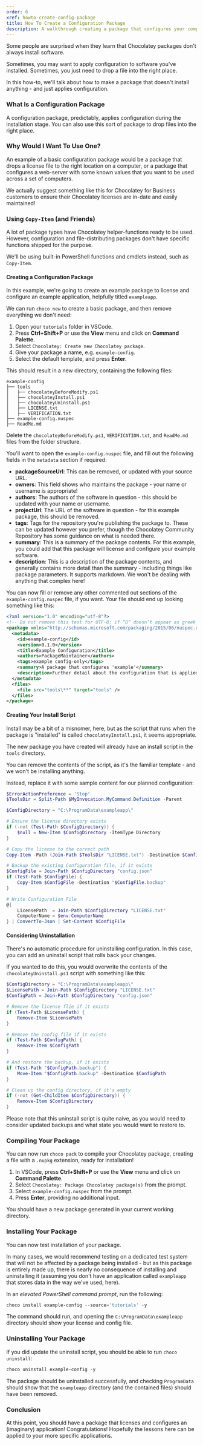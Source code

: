 ```yaml
---
order: 6
xref: howto-create-config-package
title: How To Create a Configuration Package
description: A walkthrough creating a package that configures your computer
---
```


Some people are surprised when they learn that Chocolatey packages don't always install software.

Sometimes, you may want to apply configuration to software you've installed. Sometimes, you just need to drop a file into the right place.

In this how-to, we'll talk about how to make a package that doesn't install anything - and just applies configuration.

### What Is a Configuration Package

A configuration package, predictably, applies configuration during the installation stage. You can also use this sort of package to drop files into the right place.

### Why Would I Want To Use One?

An example of a basic configuration package would be a package that drops a license file to the right location on a computer, or a package that configures a web-server with some known values that you want to be used across a set of computers.

We actually suggest something like this for Chocolatey for Business customers to ensure their Chocolatey licenses are in-date and easily maintained!

### Using `Copy-Item` (and Friends)

A lot of package types have Chocolatey helper-functions ready to be used. However, configuration and file-distributing packages don't have specific functions shipped for the purpose.

We'll be using built-in PowerShell functions and cmdlets instead, such as `Copy-Item`.

#### Creating a Configuration Package

In this example, we're going to create an example package to license and configure an example application, helpfully titled `exampleapp`.

We can run `choco new` to create a basic package, and then remove everything we don't need:

1. Open your `tutorials` folder in VSCode.
1. Press **Ctrl+Shift+P** or use the **View** menu and click on **Command Palette**.
1. Select `Chocolatey: Create new Chocolatey package`.
1. Give your package a name, e.g. `example-config`.
1. Select the default template, and press **Enter**.

This should result in a new directory, containing the following files:

```text
example-config
├── tools
│   ├── chocolateyBeforeModify.ps1
│   ├── chocolateyInstall.ps1
│   ├── chocolateyUninstall.ps1
│   ├── LICENSE.txt
│   ├── VERIFICATION.txt
├── example-config.nuspec
├── ReadMe.md
```

Delete the `chocolateyBeforeModify.ps1`, `VERIFICATION.txt`, and `ReadMe.md` files from the folder structure.

You'll want to open the `example-config.nuspec` file, and fill out the following fields in the `metadata` section if required:

* **packageSourceUrl**: This can be removed, or updated with your source URL.
* **owners**: This field shows who maintains the package - your name or username is appropriate!
* **authors**: The authors of the software in question - this should be updated with your name or username.
* **projectUrl**: The URL of the software in question - for this example package, this should be removed.
* **tags**: Tags for the repository you're publishing the package to. These can be updated however you prefer, though the Chocolatey Community Repository has some guidance on what is needed there.
* **summary**: This is a summary of the package contents. For this example, you could add that this package will license and configure your example software.
* **description**: This is a description of the package contents, and generally contains more detail than the summary - including things like package parameters. It supports markdown. We won't be dealing with anything that complex here!

You can now fill or remove any other commented out sections of the `example-config.nuspec` file, if you want. Your file should end up looking something like this:

```xml
<?xml version="1.0" encoding="utf-8"?>
<!-- Do not remove this test for UTF-8: if “Ω” doesn’t appear as greek uppercase omega letter enclosed in quotation marks, you should use an editor that supports UTF-8, not this one. -->
<package xmlns="http://schemas.microsoft.com/packaging/2015/06/nuspec.xsd">
  <metadata>
    <id>example-config</id>
    <version>0.1.0</version>
    <title>Example Configuration</title>
    <authors>PackageMaintainer</authors>
    <tags>example config-only</tags>
    <summary>A package that configures 'example'</summary>
    <description>Further detail about the configuration that is applied, and any package parameters.</description>
  </metadata>
  <files>
    <file src="tools\**" target="tools" />
  </files>
</package>
```

#### Creating Your Install Script

Install may be a bit of a misnomer, here, but as the script that runs when the package is "installed" is called `chocolateyInstall.ps1`, it seems appropriate.

The new package you have created will already have an install script in the `tools` directory.

You can remove the contents of the script, as it's the familiar template - and we won't be installing anything.

Instead, replace it with some sample content for our planned configuration:

```powershell
$ErrorActionPreference = 'Stop'
$ToolsDir = Split-Path $MyInvocation.MyCommand.Definition -Parent

$ConfigDirectory = "C:\ProgramData\exampleapp\"

# Ensure the license directory exists
if (-not (Test-Path $ConfigDirectory)) {
    $null = New-Item $ConfigDirectory -ItemType Directory
}

# Copy the license to the correct path
Copy-Item -Path (Join-Path $ToolsDir "LICENSE.txt") -Destination $ConfigDirectory

# Backup the existing Configuration file, if it exists
$ConfigFile = Join-Path $ConfigDirectory "config.json"
if (Test-Path $ConfigFile) {
    Copy-Item $ConfigFile -Destination "$ConfigFile.backup"
}

# Write Configuration File
@{
    LicensePath  = Join-Path $ConfigDirectory "LICENSE.txt"
    ComputerName = $env:ComputerName
} | ConvertTo-Json | Set-Content $ConfigFile
```

#### Considering Uninstallation

There's no automatic procedure for uninstalling configuration. In this case, you can add an uninstall script that rolls back your changes.

If you wanted to do this, you would overwrite the contents of the `chocolateyUninstall.ps1` script with something like this:

```powershell
$ConfigDirectory = "C:\ProgramData\exampleapp\"
$LicensePath = Join-Path $ConfigDirectory "LICENSE.txt"
$ConfigPath = Join-Path $ConfigDirectory "config.json"

# Remove the license flie if it exists
if (Test-Path $LicensePath) {
    Remove-Item $LicensePath
}

# Remove the config file if it exists
if (Test-Path $ConfigPath) {
    Remove-Item $ConfigPath
}

# And restore the backup, if it exists
if (Test-Path "$ConfigPath.backup") {
    Move-Item "$ConfigPath.backup" -Destination $ConfigPath
}

# Clean up the config directory, if it's empty
if (-not (Get-ChildItem $ConfigDirectory)) {
    Remove-Item $ConfigDirectory
}
```

<Callout type="warning">
    Please note that this uninstall script is quite naive, as you would need to consider updated backups and what state you would want to restore to.
</Callout>

### Compiling Your Package

You can now run `choco pack` to compile your Chocolatey package, creating a file with a `.nupkg` extension, ready for installation!

1. In VSCode, press **Ctrl+Shift+P** or use the **View** menu and click on **Command Palette**.
1. Select `Chocolatey: Package Chocolatey package(s)` from the prompt.
1. Select `example-config.nuspec` from the prompt.
1. Press **Enter**, providing no additional input.

You should have a new package generated in your current working directory.

### Installing Your Package

You can now test installation of your package.

In many cases, we would recommend testing on a dedicated test system that will not be affected by a package being installed - but as this package is entirely made up, there is nearly no consequence of installing and uninstalling it (assuming you don't have an application called `exampleapp` that stores data in the way we've used, here).

In an _elevated PowerShell command prompt_, run the following:

```powershell
choco install example-config --source='tutorials' -y
```

The command should run, and opening the `C:\ProgramData\exampleapp` directory should show your license and config file.

### Uninstalling Your Package

If you did update the uninstall script, you should be able to run `choco uninstall`:

```powershell
choco uninstall example-config -y
```

The package should be uninstalled successfully, and checking `ProgramData` should show that the `exampleapp` directory (and the contained files) should have been removed.

### Conclusion

At this point, you should have a package that licenses and configures an (imaginary) application! Congratulations! Hopefully the lessons here can be applied to your more specific applications.
